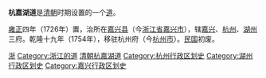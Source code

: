 {{unreferenced|time=2015-04-10T04:25:07+00:00}}
'''杭嘉湖道'''是[[清朝|清朝]]时期设置的一个[[道_(行政区划)|道]]。

[[雍正|雍正]]四年（1726年）置，治所在[[嘉兴县|嘉兴县]]（今[[浙江省|浙江省]][[嘉兴市|嘉兴市]]），辖[[嘉兴府|嘉兴]]、[[杭州府|杭州]]、[[湖州府|湖州]]三府。乾隆十九年（1754年），移驻杭州府（今[[杭州市|杭州市]]）。[[中华民国|民国]]初废。

{{行政区划小作品}}

{{清朝分守道|nocat}}
[[Category:清朝的道|浙]]
[[Category:浙江的道|Category:浙江的道]]
[[Category:清朝杭嘉湖道|]]
[[Category:杭州行政区划史|Category:杭州行政区划史]]
[[Category:湖州行政区划史|Category:湖州行政区划史]]
[[Category:嘉兴行政区划史|Category:嘉兴行政区划史]]